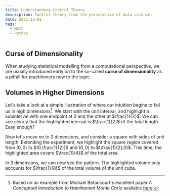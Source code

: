```yaml
---
title: Understanding Control Theory
description: Control theory from the perspective of data science.
date: 2021-12-01
tags:
  - Math
  - Python
---
```


## Curse of Dimensionality

When studying statistical modelling from a computational perspective, we are usually introduced early on to the 
so-called **curse of dimensionality** as a pitfall for practitioners new to the topic. 


## Volumes in Higher Dimensions

Let's take a look at a simple illustration of where our intuition begins to fail us in high dimensions[^2]. 
We start with the unit interval, 
and highlight a subinterval with one endpoint at $0$ and the other at $\frac{1}{2}$. We can see clearly that the highlighted interval is
$\frac{1}{2}$ of the total length. Easy enough? 

Now let's move on to 2 dimensions, and consider a square with sides of unit length. Extending the experiment, we highlight the square region 
covered from $(0,0)$ to $(0,\frac{1}{2})$ and $(0,0)$ to $(\frac{1}{2},0)$. This time, the highlighted area covers $\frac{1}{4}$ of the total area.

In 3 dimensions, we can now see the pattern. The highlighted volume only accounts for $\frac{1}{8}$ of the total volume of the unit cube.


[^1]: James, Witten, et al. *An Introduction to Statistical Learning*. Springer, 2014. 
[^2]: Based on an example from Michael Betancourt's excellent paper *A Conceptual Introduction to Hamiltonian Monte Carlo* available [here](https://arxiv.org/abs/1701.02434).

